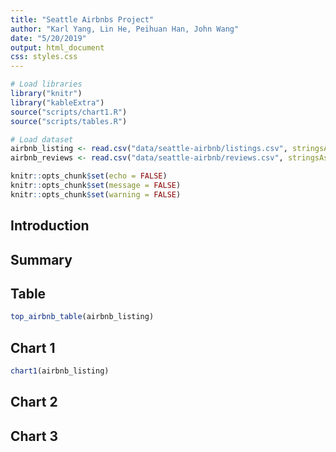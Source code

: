 ```yaml
---
title: "Seattle Airbnbs Project"
author: "Karl Yang, Lin He, Peihuan Han, John Wang"
date: "5/20/2019"
output: html_document
css: styles.css
---
```


```r
# Load libraries
library("knitr")
library("kableExtra")
source("scripts/chart1.R")
source("scripts/tables.R")

# Load dataset
airbnb_listing <- read.csv("data/seattle-airbnb/listings.csv", stringsAsFactors = FALSE)
airbnb_reviews <- read.csv("data/seattle-airbnb/reviews.csv", stringsAsFactors = FALSE)
```

```r
knitr::opts_chunk$set(echo = FALSE)
knitr::opts_chunk$set(message = FALSE)
knitr::opts_chunk$set(warning = FALSE)
```

## Introduction

## Summary

## Table
```r
top_airbnb_table(airbnb_listing)
```

## Chart 1
```r
chart1(airbnb_listing)
```

## Chart 2

## Chart 3

